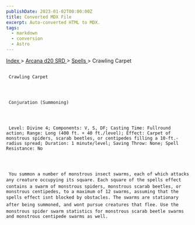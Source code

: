 ```yaml
---
publishDate: 2023-01-02T00:00:00Z
title: Converted MDX File
excerpt: Auto-converted HTML to MDX.
tags:
  - markdown
  - conversion
  - Astro
---
```


[
Index
](-index) >
[
Arcana d20 SRD
](arcana-d20-srd-index) >
[
Spells
](arcana-d20-srd-spells-index) > Crawling Carpet

##

     Crawling Carpet




     Conjuration (Summoning)




     Level: Divine 4; Components: V, S, DF; Casting Time: Fullround action; Range: Long (400 ft. + 40 ft./level); Effect: Carpet of monstrous spiders, scarab beetles, or centipedes filling a 10-ft.-radius spread; Duration: 1 minute/level; Saving Throw: None; Spell Resistance: No




     You summon a number of monstrous insect swarms, each of which attacks any creature occupying its square. Each square of the spells effect contains a swarm of monstrous spiders, monstrous scarab beetles, or monstrous centipedes, to a maximum of 12 swarms, assuming that the spells effect isnt blocked by obstacles. The swarms are stationary after being summoned, and wont pursue creatures that flee. Use the monstrous spider swarm statistics for monstrous scarab beetle swarms and monstrous centipede swarms as well.
